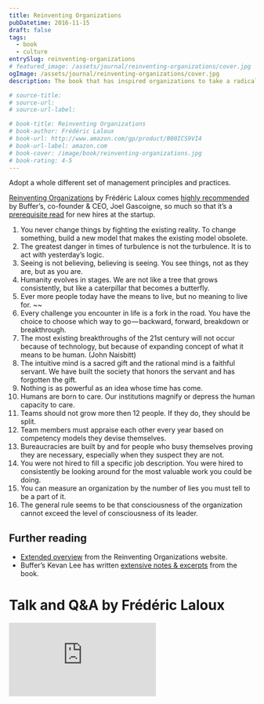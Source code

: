 ```yaml
---
title: Reinventing Organizations
pubDatetime: 2016-11-15
draft: false
tags:
  - book
  - culture
entrySlug: reinventing-organizations
# featured_image: /assets/journal/reinventing-organizations/cover.jpg
ogImage: /assets/journal/reinventing-organizations/cover.jpg
description: The book that has inspired organizations to take a radical leap and adopt a whole different set of management principles and practices.

# source-title:
# source-url:
# source-url-label:

# book-title: Reinventing Organizations
# book-author: Frédéric Laloux
# book-url: http://www.amazon.com/gp/product/B00ICS9VI4
# book-url-label: amazon.com
# book-cover: /image/book/reinventing-organizations.jpg
# book-rating: 4-5
---
```


<p class="text-lg">Adopt a whole different set of management principles and practices.</p>

[Reinventing Organizations](http://www.amazon.com/gp/product/B00ICS9VI4) by Frédéric Laloux comes [highly recommended](http://joel.is/50-books-that-transformed-my-business-and-my-life/) by Buffer’s, co-founder & CEO, Joel Gascoigne, so much so that it’s a [prerequisite read](https://buffer.com/journey) for new hires at the startup.

1. You never change things by fighting the existing reality. To change something, build a new model that makes the existing model obsolete.
2. The greatest danger in times of turbulence is not the turbulence. It is to act with yesterday’s logic.
3. Seeing is not believing, believing is seeing. You see things, not as they are, but as you are.
4. Humanity evolves in stages. We are not like a tree that grows consistently, but like a caterpillar that becomes a butterfly.
5. Ever more people today have the means to live, but no meaning to live for.
   ~~
6. Every challenge you encounter in life is a fork in the road. You have the choice to choose which way to go — backward, forward, breakdown or breakthrough.
7. The most existing breakthroughs of the 21st century will not occur because of technology, but because of expanding concept of what it means to be human. (John Naisbitt)
8. The intuitive mind is a sacred gift and the rational mind is a faithful servant. We have built the society that honors the servant and has forgotten the gift.
9. Nothing is as powerful as an idea whose time has come.
10. Humans are born to care. Our institutions magnify or depress the human capacity to care.
11. Teams should not grow more then 12 people. If they do, they should be split.
12. Team members must appraise each other every year based on competency models they devise themselves.
13. Bureaucracies are built by and for people who busy themselves proving they are necessary, especially when they suspect they are not.
14. You were not hired to fill a specific job description. You were hired to consistently be looking around for the most valuable work you could be doing.
15. You can measure an organization by the number of lies you must tell to be a part of it.
16. The general rule seems to be that consciousness of the organization cannot exceed the level of consciousness of its leader.

## Further reading

- [Extended overview](http://www.reinventingorganizations.com/uploads/2/1/9/8/21988088/140305_laloux_reinventing_organizations.pdf) from the Reinventing Organizations website.
- Buffer’s Kevan Lee has written [extensive notes & excerpts](http://www.kevanlee.com/reinventing-organizations/) from the book.

# Talk and Q&A by Frédéric Laloux

<div class="aspect-w-16 aspect-h-9 my-5">
<iframe title="Talk and Q&A by Frédéric Laloux" src="https://www.youtube.com/embed/gcS04BI2sbk?rel=0" frameborder="0" gesture="media" allow="encrypted-media" allowfullscreen></iframe>
</div>
